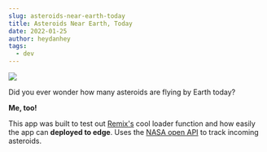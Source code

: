 ```yaml
---
slug: asteroids-near-earth-today
title: Asteroids Near Earth, Today
date: 2022-01-25
author: heydanhey
tags:
  - dev
---
```


[![](/images/asteroids.png)](https://asteroids.fly.dev/)

Did you ever wonder how many asteroids are flying by Earth today?

**Me, too!**

This app was built to test out [Remix's](https://remix.run/) cool loader function and how easily the app can **deployed to edge**.
Uses the [NASA open API](https://api.nasa.gov/) to track incoming asteroids.
